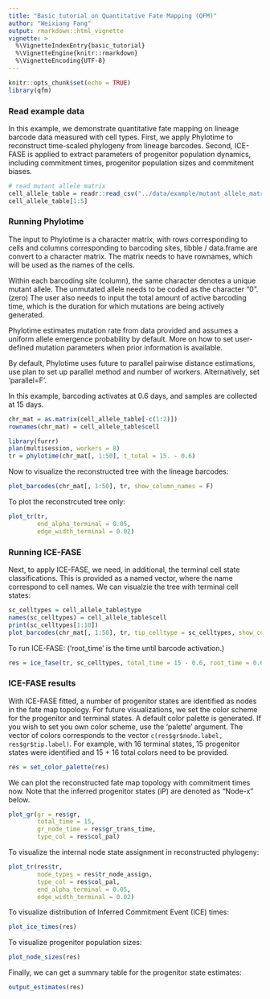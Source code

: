 ```yaml
---
title: "Basic tutorial on Quantitative Fate Mapping (QFM)"
author: "Weixiang Fang"
output: rmarkdown::html_vignette
vignette: >
  %\VignetteIndexEntry{basic_tutorial}
  %\VignetteEngine{knitr::rmarkdown}
  %\VignetteEncoding{UTF-8}
---
```



```r
knitr::opts_chunk$set(echo = TRUE)
library(qfm)
```

### Read example data

In this example, we demonstrate quantitative fate mapping on lineage barcode data measured with cell types. First, we apply Phylotime to reconstruct time-scaled phylogeny from lineage barcodes. Second, ICE-FASE is applied to extract parameters of progenitor population dynamics, including commitment times, progenitor population sizes and commitment biases.

```r
# read mutant allele matrix
cell_allele_table = readr::read_csv("../data/example/mutant_allele_matrix.csv")
cell_allele_table[1:5]
```

### Running Phylotime
The input to Phylotime is a character matrix, with rows corresponding to cells and columns corresponding to barcoding sites, tibble / data.frame are convert to a character matrix. The matrix needs to have rownames, which will be used as the names of the cells.

Within each barcoding site (column), the same character denotes a unique mutant allele. The unmutated allele needs to be coded as the character "0". (zero) The user also needs to input the total amount of active barcoding time, which is the duration for which mutations are being actively generated.

Phylotime estimates mutation rate from data provided and assumes a uniform allele emergence probability by default. More on how to set user-defined mutation parameters when prior information is available.

By default, Phylotime uses future to parallel pairwise distance estimations, use plan to set up parallel method and number of workers. Alternatively, set 'parallel=F'.

In this example, barcoding activates at 0.6 days, and samples are collected at 15 days.

```r
chr_mat = as.matrix(cell_allele_table[-c(1:2)])
rownames(chr_mat) = cell_allele_table$cell

library(furrr)
plan(multisession, workers = 8)
tr = phylotime(chr_mat[, 1:50], t_total = 15. - 0.6)
```

Now to visualize the reconstructed tree with the lineage barcodes:
```r
plot_barcodes(chr_mat[, 1:50], tr, show_column_names = F)
```

To plot the reconstrcuted tree only:
```r
plot_tr(tr,
        end_alpha_terminal = 0.05,
        edge_width_terminal = 0.02)
```

### Running ICE-FASE
Next, to apply ICE-FASE, we need, in additional, the terminal cell state classifications. This is provided as a named vector, where the name correspond to cell names. We can visualzie the tree with terminal cell states:
```r
sc_celltypes = cell_allele_table$type
names(sc_celltypes) = cell_allele_table$cell
print(sc_celltypes[1:10])
plot_barcodes(chr_mat[, 1:50], tr, tip_celltype = sc_celltypes, show_column_names = F)
```

To run ICE-FASE:  ('root_time' is the time until barcode activation.)
```r
res = ice_fase(tr, sc_celltypes, total_time = 15 - 0.6, root_time = 0.6)
```

### ICE-FASE results
With ICE-FASE fitted, a number of progenitor states are identified as nodes in the fate map topology. For future visualizations, we set the color scheme for the progenitor and terminal states. A default color palette is generated. If you wish to set you own color scheme, use the 'palette' argument. The vector of colors corresponds to the vector `c(res$gr$node.label, res$gr$tip.label)`. For example, with 16 terminal states, 15 progenitor states were identified and 15 + 16 total colors need to be provided.
```r
res = set_color_palette(res)
```

We can plot the reconstructed fate map topology with commitment times now.
Note that the inferred progenitor states (iP) are denoted as "Node-x" below.
```r
plot_gr(gr = res$gr,
        total_time = 15,
        gr_node_time = res$gr_trans_time,
        type_col = res$col_pal)
```

To visualize the internal node state assignment in reconstructed phylogeny:
```r
plot_tr(res$tr,
        node_types = res$tr_node_assign,
        type_col = res$col_pal,
        end_alpha_terminal = 0.05,
        edge_width_terminal = 0.02)
```
To visualize distribution of Inferred Commitment Event (ICE) times:
```r
plot_ice_times(res)
```

To visualize progenitor population sizes:
```r
plot_node_sizes(res)
```

Finally, we can get a summary table for the progenitor state estimates:
```r
output_estimates(res)
```
